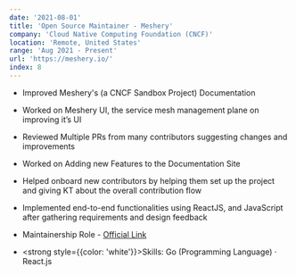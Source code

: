 ```yaml
---
date: '2021-08-01'
title: 'Open Source Maintainer - Meshery'
company: 'Cloud Native Computing Foundation (CNCF)'
location: 'Remote, United States'
range: 'Aug 2021 - Present'
url: 'https://meshery.io/'
index: 8
---
```


- Improved Meshery's (a CNCF Sandbox Project) Documentation
- Worked on Meshery UI, the service mesh management plane on improving it’s UI
- Reviewed Multiple PRs from many contributors suggesting changes and improvements
- Worked on Adding new Features to the Documentation Site
- Helped onboard new contributors by helping them set up the project and giving KT about the overall contribution flow
- Implemented end-to-end functionalities using ReactJS, and JavaScript after gathering requirements and design feedback
- Maintainership Role - [Official Link](https://github.com/meshery/meshery/blob/master/MAINTAINERS.md#docs-maintainers)

- <strong style={{color: 'white'}}>Skills:</strong> Go (Programming Language) · React.js